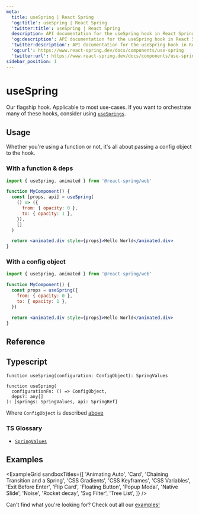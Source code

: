 ```yaml
---
meta:
  title: useSpring | React Spring
  'og:title': useSpring | React Spring
  'twitter:title': useSpring | React Spring
  description: API documentation for the useSpring hook in React Spring.
  'og:description': API documentation for the useSpring hook in React Spring.
  'twitter:description': API documentation for the useSpring hook in React Spring.
  'og:url': https://www.react-spring.dev/docs/components/use-spring
  'twitter:url': https://www.react-spring.dev/docs/components/use-spring
sidebar_position: 1
---
```




# useSpring

Our flagship hook. Applicable to most use-cases. If you want to orchestrate many of these hooks, consider using [`useSprings`](/docs/components/use-springs).

## Usage

Whether you're using a function or not, it's all about passing a config object to the hook.

### With a function & deps

```jsx lines=1,4-10,12
import { useSpring, animated } from '@react-spring/web'

function MyComponent() {
  const [props, api] = useSpring(
    () => ({
      from: { opacity: 0 },
      to: { opacity: 1 },
    }),
    []
  )

  return <animated.div style={props}>Hello World</animated.div>
}
```

### With a config object

```jsx lines=1,4-7,9
import { useSpring, animated } from '@react-spring/web'

function MyComponent() {
  const props = useSpring({
    from: { opacity: 0 },
    to: { opacity: 1 },
  })

  return <animated.div style={props}>Hello World</animated.div>
}
```

## Reference


<TablesConfiguration />

## Typescript

```tsx
function useSpring(configuration: ConfigObject): SpringValues

function useSpring(
  configurationFn: () => ConfigObject,
  deps?: any[]
): [springs: SpringValues, api: SpringRef]
```

Where `ConfigObject` is described [above](#reference)

### TS Glossary

- [`SpringValues`](/docs/typescript#springvalues)

## Examples


<ExampleGrid
  sandboxTitles={[
    'Animating Auto',
    'Card',
    'Chaining Transition and a Spring',
    'CSS Gradients',
    'CSS Keyframes',
    'CSS Variables',
    'Exit Before Enter',
    'Flip Card',
    'Floating Button',
    'Popup Modal',
    'Native Slide',
    'Noise',
    'Rocket decay',
    'Svg Filter',
    'Tree List',
  ]}
/>

Can't find what you're looking for? Check out all our [examples!](/examples)
